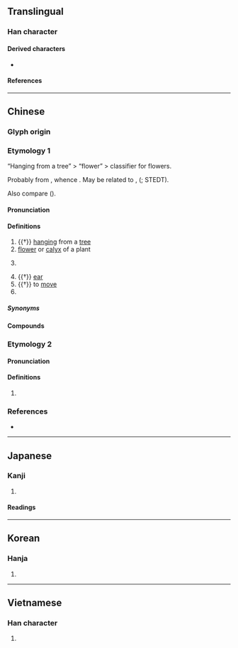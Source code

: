 {{also|朶}}
{{character info}}
==Translingual==
{{stroke order|strokes=6}}

===Han character===
{{Han char|rn=75|rad=木|as=02|sn=6|four=17904|canj=HND|ids=⿱𠘧木(G),⿱𠘧𣎳(HT),⿱几木(KV)}}

====Derived characters====
* {{l|mul|[[哚]], [[垛]], [[㛊]], [[𡯦]], [[𡷔]], [[挆]], [[𣳼]], [[𦚩]], [[𣑫]], [[𣧷]], [[𤤸]], [[𤱧]], [[𬒋]], [[䑮]], [[𧊶]], [[𬡖]], [[𧧨]], [[趓]], [[跺]], [[躲]], [[䤪]]([[𬭆]]), [[𪘉]], [[剁]], [[𭪋]], [[䒳]], [[𥬲]], [[𩬻]], [[𡇙]]}}

====References====
{{Han ref|kx=0510.050|dkj=14429|dj=0894.050|hdz=21155.050|uh=6735}}

----

==Chinese==
{{zh-forms|alt=朶,𣎾,𣎿,𣏻,䒳,杂}}

===Glyph origin===
{{Han etym}}

===Etymology 1===
“Hanging from a tree” > “flower” > classifier for flowers.

Probably from {{inh|zh|sit-pro|*(d/n)waj||to hang from; to cling to; creeper}}, whence {{cog|my|တွယ်||to cling}}. May be related to {{och-l|垂|to hang down}}, {{och-l|橢|oblong; oval}} ({{zh-ref|Schuessler, 2007}}; STEDT).

Also compare {{cog|mkh-pro|*kt₂uur||ear}} ({{zh-ref|Schuessler, 2007}}).

====Pronunciation====
{{zh-pron
|m=duǒ,tuǒ,er=y,2na=Beijing dialect,2nb=colloquial
|m-s=do3
|c=do2,doe2
|c_note=doe2 - colloquial
|c-t=o2,u2
|g=do3
|h=pfs=tó;gd=do3
|j=due2
|mb=dǒ̤
|md=diō
|mn=ml:tó/qz:tó͘
|mn-t=do2/do5
|w=2tu
|x=do3
|mc=y
|oc=y
|ma=
|cat=a,n,cls,v,pn
}}

====Definitions====
{{zh-hanzi}}

# {{†}} {{lb|zh|of branches, leaves, flowers, fruits}} [[hang]]ing from a [[tree]]
# [[flower]] or [[calyx]] of a plant
# {{zh-classifier|flowers, clouds, etc}}
#: {{zh-x|一百 朵 玫瑰{gui}|a hundred roses}}
# {{†}} [[ear]]
# {{†}} to [[move]]
# {{surname|zh}}

=====Synonyms=====
{{zh-dial}}

====Compounds====
{{zh-der|大耳朵|一朵花|小耳朵|大快朵頤|咬耳朵|潘朵拉箱|扎耳朵|棉花耳朵|朵朵蓮花|潘朵拉|朵頤大嚼|朵雲|扇風耳朵|朵殿|朵頤|耳朵底子|花朵|耳朵|雲朵|耳朵軟|韋陟朵雲|貓耳朵|骨朵兒|骨朵|耳朵裡響|鈿朵|軟耳朵|耳朵帽|耳朵眼兒|蒜瓣骨朵|耳朵尖}}

===Etymology 2===
{{rfe|zh}}

====Pronunciation====
{{zh-pron
|mn=xm,tw:tô
|mn-t=to5
|cat=cls
}}

====Definitions====
{{zh-hanzi}}

# {{lb|zh|Min Nan}} {{zh-classifier|clusters of fruits}}

===References===
* {{R:twedu|A01862}}

{{zh-cat|Botany|Flowers|Elementary}}

----

==Japanese==

===Kanji===
{{ja-kanji|grade=|rs=木02}}

# {{rfdef|ja|sort=木02}}

====Readings====
{{ja-readings
|goon=た
|kanon=た
|kanyoon=だ
|kun=えだ-}}

----

==Korean==

===Hanja===
{{ko-hanja|hangeul=타|eumhun=|rv=ta|mr=t'a|y=tha}}

# {{rfdef|ko|sort=木02}}

----

==Vietnamese==

===Han character===
{{vi-readings|reading=đóa, tạp, đoả|rs=木02}}

# {{rfdef|vi|sort=木02}}